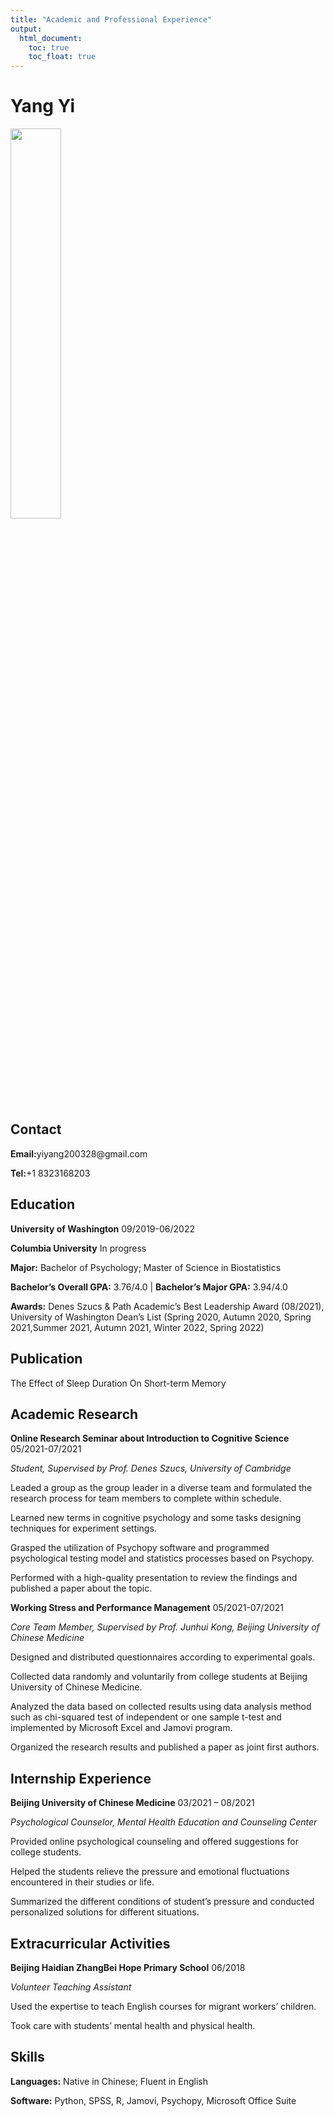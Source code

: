 ```yaml
---
title: "Academic and Professional Experience"
output: 
  html_document:
    toc: true
    toc_float: true
---
```

# Yang Yi
![](images/visa.jpg){width=40%}

## Contact
**Email:**yiyang200328@gmail.com

**Tel:**+1 8323168203

## Education
**University of Washington** 	                 09/2019-06/2022

**Columbia University**	                       In progress

**Major:** Bachelor of Psychology; Master of Science in Biostatistics

**Bachelor’s Overall GPA:** 3.76/4.0  |  **Bachelor’s Major GPA:** 3.94/4.0

**Awards:** Denes Szucs & Path Academic’s Best Leadership Award (08/2021), University of Washington Dean’s List (Spring 2020, Autumn 2020, Spring 2021,Summer 2021, Autumn 2021, Winter 2022, Spring 2022)

## Publication
The Effect of Sleep Duration On Short-term Memory

## Academic Research
**Online Research Seminar about Introduction to Cognitive Science**             05/2021-07/2021

_Student, Supervised by Prof. Denes Szucs, University of Cambridge_

Leaded a group as the group leader in a diverse team and formulated the research process for team members to complete within schedule.

Learned new terms in cognitive psychology and some tasks designing techniques for experiment settings.

Grasped the utilization of Psychopy software and programmed psychological testing model and statistics processes based on Psychopy.

Performed with a high-quality presentation to review the findings and published a paper about the topic.

**Working Stress and Performance Management**                                   05/2021-07/2021

_Core Team Member, Supervised by Prof. Junhui Kong, Beijing University of Chinese Medicine_

Designed and distributed questionnaires according to experimental goals.

Collected data randomly and voluntarily from college students at Beijing University of Chinese Medicine.

Analyzed the data based on collected results using data analysis method such as chi-squared test of independent or one sample t-test and implemented by Microsoft Excel and Jamovi program.

Organized the research results and published a paper as joint first authors.

## Internship Experience

**Beijing University of Chinese Medicine**                                      03/2021 – 08/2021

_Psychological Counselor, Mental Health Education and Counseling Center_

Provided online psychological counseling and offered suggestions for college students.

Helped the students relieve the pressure and emotional fluctuations encountered in their studies or life.

Summarized the different conditions of student’s pressure and conducted personalized solutions for different situations.

## Extracurricular Activities
**Beijing Haidian ZhangBei Hope Primary School**                                06/2018

_Volunteer Teaching Assistant_

Used the expertise to teach English courses for migrant workers’ children.

Took care with students’ mental health and physical health.

## Skills
**Languages:** Native in Chinese; Fluent in English

**Software:** Python, SPSS, R, Jamovi, Psychopy, Microsoft Office Suite
